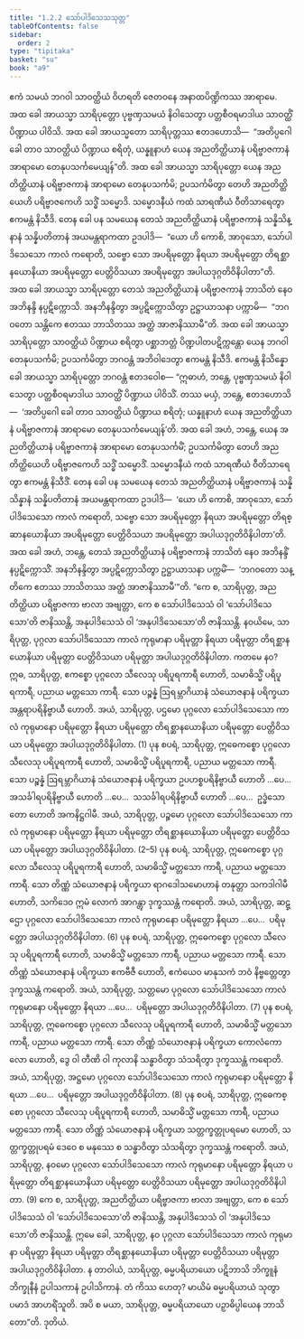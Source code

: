 ```yaml
---
title: "1.2.2 သော်ပါဒိသေသသုတ္တ"
tableOfContents: false
sidebar:
  order: 2
type: "tipitaka"
basket: "su"
book: "a9"
---
```



<DynamicBreadcrumb />

<Division number="12" book="a9" e="ch" v="17" p="184">

<Paragraph number="102" book="a9">
ဧကံ သမယံ ဘဂဝါ သာဝတ္ထိယံ ဝိဟရတိ ဇေတဝနေ အနာထပိဏ္ဍိကဿ အာရာမေ. အထ ခေါ အာယသ္မာ သာရိပုတ္တော ပုဗ္ဗဏှသမယံ နိဝါသေတွာ ပတ္တစီဝရမာဒါယ သာဝတ္ထိံ ပိဏ္ဍာယ ပါဝိသိ. အထ ခေါ အာယသ္မတော သာရိပုတ္တဿ ဧတဒဟောသိ—  “အတိပ္ပဂေါ ခေါ တာဝ သာဝတ္ထိယံ ပိဏ္ဍာယ စရိတုံ, ယန္နူနာဟံ ယေန အညတိတ္ထိယာနံ ပရိဗ္ဗာဇကာနံ အာရာမော တေနုပသင်္ကမေယျန်”တိ. အထ ခေါ အာယသ္မာ သာရိပုတ္တော ယေန အညတိတ္ထိယာနံ ပရိဗ္ဗာဇကာနံ အာရာမော တေနုပသင်္ကမိ; ဥပသင်္ကမိတွာ တေဟိ အညတိတ္ထိယေဟိ ပရိဗ္ဗာဇကေဟိ သဒ္ဓိံ သမ္မောဒိ. သမ္မောဒနီယံ ကထံ သာရဏီယံ ဝီတိသာရေတွာ ဧကမန္တံ နိသီဒိ.
</Paragraph>

<Paragraph number="103" book="a9">
တေန ခေါ ပန သမယေန တေသံ အညတိတ္ထိယာနံ ပရိဗ္ဗာဇကာနံ သန္နိသိန္နာနံ သန္နိပတိတာနံ အယမန္တရာကထာ ဥဒပါဒိ—  “ယော ဟိ ကောစိ, အာဝုသော, သော်ပါဒိသေသော ကာလံ ကရောတိ, သဗ္ဗော သော အပရိမုတ္တော နိရယာ အပရိမုတ္တော တိရစ္ဆာနယောနိယာ အပရိမုတ္တော ပေတ္တိဝိသယာ အပရိမုတ္တော အပါယဒုဂ္ဂတိဝိနိပါတာ”တိ. အထ ခေါ အာယသ္မာ သာရိပုတ္တော တေသံ အညတိတ္ထိယာနံ ပရိဗ္ဗာဇကာနံ ဘာသိတံ နေဝ အဘိနန္ဒိ နပ္ပဋိက္ကောသိ. အနဘိနန္ဒိတွာ အပ္ပဋိက္ကောသိတွာ ဥဋ္ဌာယာသနာ ပက္ကာမိ—  “ဘဂဝတော သန္တိကေ ဧတဿ ဘာသိတဿ အတ္ထံ အာဇာနိဿာမီ”တိ. အထ ခေါ အာယသ္မာ သာရိပုတ္တော သာဝတ္ထိယံ ပိဏ္ဍာယ စရိတွာ ပစ္ဆာဘတ္တံ ပိဏ္ဍပါတပဋိက္ကန္တော ယေန ဘဂဝါ တေနုပသင်္ကမိ; ဥပသင်္ကမိတွာ ဘဂဝန္တံ အဘိဝါဒေတွာ ဧကမန္တံ နိသီဒိ. ဧကမန္တံ နိသိန္နော ခေါ အာယသ္မာ သာရိပုတ္တော ဘဂဝန္တံ ဧတဒဝေါစ—
</Paragraph>

<Paragraph number="104" book="a9">
“ဣဓာဟံ, ဘန္တေ, ပုဗ္ဗဏှသမယံ နိဝါသေတွာ ပတ္တစီဝရမာဒါယ သာဝတ္ထိံ ပိဏ္ဍာယ ပါဝိသိံ. တဿ မယှံ, ဘန္တေ, ဧတဒဟောသိ—  ‘အတိပ္ပဂေါ ခေါ တာဝ သာဝတ္ထိယံ ပိဏ္ဍာယ စရိတုံ; ယန္နူနာဟံ ယေန အညတိတ္ထိယာနံ ပရိဗ္ဗာဇကာနံ အာရာမော တေနုပသင်္ကမေယျန်’တိ. အထ ခေါ အဟံ, ဘန္တေ, ယေန အညတိတ္ထိယာနံ ပရိဗ္ဗာဇကာနံ အာရာမော တေနုပသင်္ကမိံ; ဥပသင်္ကမိတွာ တေဟိ အညတိတ္ထိယေဟိ ပရိဗ္ဗာဇကေဟိ သဒ္ဓိံ သမ္မောဒိံ. သမ္မောဒနီယံ ကထံ သာရဏီယံ ဝီတိသာရေတွာ ဧကမန္တံ နိသီဒိံ. တေန ခေါ ပန သမယေန တေသံ အညတိတ္ထိယာနံ ပရိဗ္ဗာဇကာနံ သန္နိသိန္နာနံ သန္နိပတိတာနံ အယမန္တရာကထာ ဥဒပါဒိ—  ‘ယော ဟိ ကောစိ, အာဝုသော, သော်ပါဒိသေသော ကာလံ ကရောတိ, သဗ္ဗော သော အပရိမုတ္တော နိရယာ အပရိမုတ္တော တိရစ္ဆာနယောနိယာ အပရိမုတ္တော ပေတ္တိဝိသယာ အပရိမုတ္တော အပါယဒုဂ္ဂတိဝိနိပါတာ’တိ. အထ ခေါ အဟံ, ဘန္တေ, တေသံ အညတိတ္ထိယာနံ ပရိဗ္ဗာဇကာနံ ဘာသိတံ နေဝ အဘိနန္ဒိံ နပ္ပဋိက္ကောသိံ. အနဘိနန္ဒိတွာ အပ္ပဋိက္ကောသိတွာ ဥဋ္ဌာယာသနာ ပက္ကမိံ—  ‘ဘဂဝတော သန္တိကေ ဧတဿ ဘာသိတဿ အတ္ထံ အာဇာနိဿာမီ’”တိ.
</Paragraph>

<Paragraph number="105" book="a9">
“ကေ စ, သာရိပုတ္တ, အညတိတ္ထိယာ ပရိဗ္ဗာဇကာ ဗာလာ အဗျတ္တာ, ကေ စ သော်ပါဒိသေသံ ဝါ ‘သော်ပါဒိသေသော’တိ ဇာနိဿန္တိ, အနုပါဒိသေသံ ဝါ ‘အနုပါဒိသေသော’တိ ဇာနိဿန္တိ.
</Paragraph>

<Paragraph number="106" book="a9">
နဝယိမေ, သာရိပုတ္တ, ပုဂ္ဂလာ သော်ပါဒိသေသာ ကာလံ ကုရုမာနာ ပရိမုတ္တာ နိရယာ ပရိမုတ္တာ တိရစ္ဆာနယောနိယာ ပရိမုတ္တာ ပေတ္တိဝိသယာ ပရိမုတ္တာ အပါယဒုဂ္ဂတိဝိနိပါတာ. ကတမေ နဝ? ဣဓ, သာရိပုတ္တ, ဧကစ္စော ပုဂ္ဂလော သီလေသု ပရိပူရကာရီ ဟောတိ, သမာဓိသ္မိံ ပရိပူရကာရီ, ပညာယ မတ္တသော ကာရီ. သော ပဉ္စန္နံ ဩရမ္ဘာဂိယာနံ သံယောဇနာနံ ပရိက္ခယာ အန္တရာပရိနိဗ္ဗာယီ ဟောတိ. အယံ, သာရိပုတ္တ, ပဌမော ပုဂ္ဂလော သော်ပါဒိသေသော ကာလံ ကုရုမာနော ပရိမုတ္တော နိရယာ ပရိမုတ္တော တိရစ္ဆာနယောနိယာ ပရိမုတ္တော ပေတ္တိဝိသယာ ပရိမုတ္တော အပါယဒုဂ္ဂတိဝိနိပါတာ. (1)
</Paragraph>

<Paragraph number="107" book="a9">
ပုန စပရံ, သာရိပုတ္တ, ဣဓေကစ္စော ပုဂ္ဂလော သီလေသု ပရိပူရကာရီ ဟောတိ, သမာဓိသ္မိံ ပရိပူရကာရီ, ပညာယ မတ္တသော ကာရီ. သော ပဉ္စန္နံ ဩရမ္ဘာဂိယာနံ သံယောဇနာနံ ပရိက္ခယာ ဥပဟစ္စပရိနိဗ္ဗာယီ ဟောတိ …ပေ…  အသင်္ခါရပရိနိဗ္ဗာယီ ဟောတိ …ပေ…  သသင်္ခါရပရိနိဗ္ဗာယီ ဟောတိ …ပေ…  ဥဒ္ဓံသောတော ဟောတိ အကနိဋ္ဌဂါမီ. အယံ, သာရိပုတ္တ, ပဉ္စမော ပုဂ္ဂလော သော်ပါဒိသေသော ကာလံ ကုရုမာနော ပရိမုတ္တော နိရယာ ပရိမုတ္တော တိရစ္ဆာနယောနိယာ ပရိမုတ္တော ပေတ္တိဝိသယာ ပရိမုတ္တော အပါယဒုဂ္ဂတိဝိနိပါတာ. (2–5)
</Paragraph>

<Paragraph number="108" book="a9">
ပုန စပရံ, သာရိပုတ္တ, ဣဓေကစ္စော ပုဂ္ဂလော သီလေသု ပရိပူရကာရီ ဟောတိ, သမာဓိသ္မိံ မတ္တသော ကာရီ, ပညာယ မတ္တသော ကာရီ. သော တိဏ္ဏံ သံယောဇနာနံ ပရိက္ခယာ ရာဂဒေါသမောဟာနံ တနုတ္တာ သကဒါဂါမီ ဟောတိ, သကိဒေဝ ဣမံ လောကံ အာဂန္တွာ ဒုက္ခဿန္တံ ကရောတိ. အယံ, သာရိပုတ္တ, ဆဋ္ဌော ပုဂ္ဂလော သော်ပါဒိသေသော ကာလံ ကုရုမာနော ပရိမုတ္တော နိရယာ …ပေ…  ပရိမုတ္တော အပါယဒုဂ္ဂတိဝိနိပါတာ. (6)
</Paragraph>

<Paragraph number="109" book="a9">
ပုန စပရံ, သာရိပုတ္တ, ဣဓေကစ္စော ပုဂ္ဂလော သီလေသု ပရိပူရကာရီ ဟောတိ, သမာဓိသ္မိံ မတ္တသော ကာရီ, ပညာယ မတ္တသော ကာရီ. သော တိဏ္ဏံ သံယောဇနာနံ ပရိက္ခယာ ဧကဗီဇီ ဟောတိ, ဧကံယေဝ မာနုသကံ ဘဝံ နိဗ္ဗတ္တေတွာ ဒုက္ခဿန္တံ ကရောတိ. အယံ, သာရိပုတ္တ, သတ္တမော ပုဂ္ဂလော သော်ပါဒိသေသော ကာလံ ကုရုမာနော ပရိမုတ္တော နိရယာ …ပေ…  ပရိမုတ္တော အပါယဒုဂ္ဂတိဝိနိပါတာ. (7)
</Paragraph>

<Paragraph number="110" book="a9">
ပုန စပရံ, သာရိပုတ္တ, ဣဓေကစ္စော ပုဂ္ဂလော သီလေသု ပရိပူရကာရီ ဟောတိ, သမာဓိသ္မိံ မတ္တသော ကာရီ, ပညာယ မတ္တသော ကာရီ. သော တိဏ္ဏံ သံယောဇနာနံ ပရိက္ခယာ ကောလံကောလော ဟောတိ, ဒွေ ဝါ တီဏိ ဝါ ကုလာနိ သန္ဓာဝိတွာ သံသရိတွာ ဒုက္ခဿန္တံ ကရောတိ. အယံ, သာရိပုတ္တ, အဋ္ဌမော ပုဂ္ဂလော သော်ပါဒိသေသော ကာလံ ကုရုမာနော ပရိမုတ္တော နိရယာ …ပေ…  ပရိမုတ္တော အပါယဒုဂ္ဂတိဝိနိပါတာ. (8)
</Paragraph>

<Paragraph number="111" book="a9">
ပုန စပရံ, သာရိပုတ္တ, ဣဓေကစ္စော ပုဂ္ဂလော သီလေသု ပရိပူရကာရီ ဟောတိ, သမာဓိသ္မိံ မတ္တသော ကာရီ, ပညာယ မတ္တသော ကာရီ. သော တိဏ္ဏံ သံယောဇနာနံ ပရိက္ခယာ သတ္တက္ခတ္တုပရမော ဟောတိ, သတ္တက္ခတ္တုပရမံ ဒေဝေ စ မနုဿေ စ သန္ဓာဝိတွာ သံသရိတွာ ဒုက္ခဿန္တံ ကရောတိ. အယံ, သာရိပုတ္တ, နဝမော ပုဂ္ဂလော သော်ပါဒိသေသော ကာလံ ကုရုမာနော ပရိမုတ္တော နိရယာ ပရိမုတ္တော တိရစ္ဆာနယောနိယာ ပရိမုတ္တော ပေတ္တိဝိသယာ ပရိမုတ္တော အပါယဒုဂ္ဂတိဝိနိပါတာ. (9)
</Paragraph>

<Paragraph number="112" book="a9">
ကေ စ, သာရိပုတ္တ, အညတိတ္ထိယာ ပရိဗ္ဗာဇကာ ဗာလာ အဗျတ္တာ, ကေ စ သော်ပါဒိသေသံ ဝါ ‘သော်ပါဒိသေသော’တိ ဇာနိဿန္တိ, အနုပါဒိသေသံ ဝါ ‘အနုပါဒိသေသော’တိ ဇာနိဿန္တိ. ဣမေ ခေါ, သာရိပုတ္တ, နဝ ပုဂ္ဂလာ သော်ပါဒိသေသာ ကာလံ ကုရုမာနာ ပရိမုတ္တာ နိရယာ ပရိမုတ္တာ တိရစ္ဆာနယောနိယာ ပရိမုတ္တာ ပေတ္တိဝိသယာ ပရိမုတ္တာ အပါယဒုဂ္ဂတိဝိနိပါတာ. န တာဝါယံ, သာရိပုတ္တ, ဓမ္မပရိယာယော ပဋိဘာသိ ဘိက္ခူနံ ဘိက္ခုနီနံ ဥပါသကာနံ ဥပါသိကာနံ. တံ ကိဿ ဟေတု? မာယိမံ ဓမ္မပရိယာယံ သုတွာ ပမာဒံ အာဟရိံသူတိ. အပိ စ မယာ, သာရိပုတ္တ, ဓမ္မပရိယာယော ပဉှာဓိပ္ပါယေန ဘာသိတော”တိ.

</Paragraph>
</Division>

<Paragraph number="113" type="center" book="a9">
ဒုတိယံ.
</Paragraph>